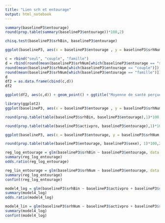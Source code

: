 ---
title: "Lien srh et entourage"
output: html_notebook
---

```{r}
summary(baselineP3$entourage)
round(prop.table(summary(baselineP3$entourage))*100,2)
```



```{r}
chisq.test(baselineP3$srhBin, baselineP3$entourage)
```
```{r}
ggplot(baselineP3, aes(x = baselineP3$entourage , y = baselineP3$srhNum)) + geom_boxplot()
```
```{r}
c = rbind("seul", "couple", "famille")
d = rbind(round(mean(baselineP3$srhNum[which(baselineP3$entourage == "seul")]),2),
round(mean(baselineP3$srhNum[which(baselineP3$entourage == "couple")]),2),
round(mean(baselineP3$srhNum[which(baselineP3$entourage == "famille")]),2))
d
df2 = as.data.frame(cbind(c,d))
df2
```
```{r}
ggplot(df2, aes(c,d)) + geom_point() + ggtitle("Moyenne de santé perçue chez les sujets vivant seul, en couple ou bien en famille")
```


```{r}
library(ggplot2)
ggplot(baselineP3, aes(x = baselineP3$entourage , y = baselineP3$srhNum, fill =baselineP3$sexe)) + geom_boxplot() + ggtitle("Distribution de la santé perçue chez les sujets vivant seul, en couple \n ou en famille en fonction du sexe")
```
```{r}
round(prop.table(table(baselineP3$srhBin, baselineP3$entourage),1)*100,2)
```
```{r}
round(prop.table(table(baselineP3$activpro, baselineP3$entourage),1)*100,2)
```

```{r}
ggplot(baselineP3, aes(x = baselineP3$entourage, y = baselineP3$srhNum, fill = baselineP3$activpro)) + geom_boxplot()+ ggtitle("Distribution de la santé perçue chez les sujets vivant seul, en couple \n ou en famille en fonction de l'activité pro")
```
```{r}
round(prop.table(table(baselineP3$entourage, baselineP3$sexe), 1)*100,2)
```

```{r}
reg_log_entourage = glm(baselineP3$srhBin ~ baselineP3$entourage, data = baselineP3, family = "binomial")
summary(reg_log_entourage)
odds.ratio(reg_log_entourage)
```


```{r}
reg_lin_entourage = glm(baselineP3$srhNum ~ baselineP3$entourage, data = baselineP3, family = "gaussian")
summary(reg_log_entourage)
confint(reg_log_entourage)
```
```{r}
model4_log = glm(baselineP3$srhBin ~ baselineP3$activpro + baselineP3$sexe + baselineP3$age0Cut + baselineP3$entourage, data = baselineP3, family = "binomial")
summary(model4_log)
odds.ratio(model4_log)
```

```{r}
model4_lin = glm(baselineP3$srhNum ~ baselineP3$activpro + baselineP3$sexe + baselineP3$age0Cut + baselineP3$entourage, data = baselineP3, family = "gaussian")
summary(model4_log)
confint(model4_log)
```


